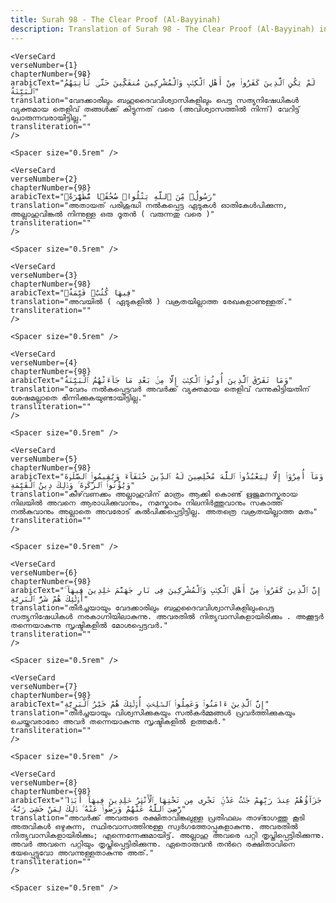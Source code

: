 ```yaml
---
title: Surah 98 - The Clear Proof (Al-Bayyinah)  
description: Translation of Surah 98 - The Clear Proof (Al-Bayyinah) in Malayalam
---
```







    <VerseCard 
    verseNumber={1}
    chapterNumber={98}
    arabicText="لَمْ يَكُنِ ٱلَّذِينَ كَفَرُوا۟ مِنْ أَهْلِ ٱلْكِتَٰبِ وَٱلْمُشْرِكِينَ مُنفَكِّينَ حَتَّىٰ تَأْتِيَهُمُ ٱلْبَيِّنَةُ"
    translation="വേദക്കാരിലും ബഹുദൈവവിശ്വാസികളിലും പെട്ട സത്യനിഷേധികള്‍ വ്യക്തമായ തെളിവ്‌ തങ്ങള്‍ക്ക്‌ കിട്ടുന്നത്‌ വരെ (അവിശ്വാസത്തില്‍ നിന്ന്‌) വേറിട്ട്‌ പോരുന്നവരായിട്ടില്ല."
    transliteration=""
    />

    <Spacer size="0.5rem" />
                
    <VerseCard 
    verseNumber={2}
    chapterNumber={98}
    arabicText="رَسُولٌۭ مِّنَ ٱللَّهِ يَتْلُوا۟ صُحُفًۭا مُّطَهَّرَةًۭ"
    translation="അതായത്‌ പരിശുദ്ധി നല്‍കപ്പെട്ട ഏടുകള്‍ ഓതികേള്‍പിക്കുന്ന, അല്ലാഹുവിങ്കല്‍ നിന്നുള്ള ഒരു ദൂതന്‍ ( വരുന്നതു വരെ )"
    transliteration=""
    />

    <Spacer size="0.5rem" />
                
    <VerseCard 
    verseNumber={3}
    chapterNumber={98}
    arabicText="فِيهَا كُتُبٌۭ قَيِّمَةٌۭ"
    translation="അവയില്‍ ( ഏടുകളില്‍ ) വക്രതയില്ലാത്ത രേഖകളാണുള്ളത്‌."
    transliteration=""
    />

    <Spacer size="0.5rem" />
                
    <VerseCard 
    verseNumber={4}
    chapterNumber={98}
    arabicText="وَمَا تَفَرَّقَ ٱلَّذِينَ أُوتُوا۟ ٱلْكِتَٰبَ إِلَّا مِنۢ بَعْدِ مَا جَآءَتْهُمُ ٱلْبَيِّنَةُ"
    translation="വേദം നല്‍കപ്പെട്ടവര്‍ അവര്‍ക്ക്‌ വ്യക്തമായ തെളിവ്‌ വന്നുകിട്ടിയതിന്‌ ശേഷമല്ലാതെ ഭിന്നിക്കുകയുണ്ടായിട്ടില്ല."
    transliteration=""
    />

    <Spacer size="0.5rem" />
                
    <VerseCard 
    verseNumber={5}
    chapterNumber={98}
    arabicText="وَمَآ أُمِرُوٓا۟ إِلَّا لِيَعْبُدُوا۟ ٱللَّهَ مُخْلِصِينَ لَهُ ٱلدِّينَ حُنَفَآءَ وَيُقِيمُوا۟ ٱلصَّلَوٰةَ وَيُؤْتُوا۟ ٱلزَّكَوٰةَ ۚ وَذَٰلِكَ دِينُ ٱلْقَيِّمَةِ"
    translation="കീഴ്‌വണക്കം അല്ലാഹുവിന്‌ മാത്രം ആക്കി കൊണ്ട്‌ ഋജുമനസ്കരായ നിലയില്‍ അവനെ ആരാധിക്കുവാനും, നമസ്കാരം നിലനിര്‍ത്തുവാനും സകാത്ത്‌ നല്‍കുവാനും അല്ലാതെ അവരോട്‌ കല്‍പിക്കപ്പെട്ടിട്ടില്ല. അതത്രെ വക്രതയില്ലാത്ത മതം"
    transliteration=""
    />

    <Spacer size="0.5rem" />
                
    <VerseCard 
    verseNumber={6}
    chapterNumber={98}
    arabicText="إِنَّ ٱلَّذِينَ كَفَرُوا۟ مِنْ أَهْلِ ٱلْكِتَٰبِ وَٱلْمُشْرِكِينَ فِى نَارِ جَهَنَّمَ خَٰلِدِينَ فِيهَآ ۚ أُو۟لَٰٓئِكَ هُمْ شَرُّ ٱلْبَرِيَّةِ"
    translation="തീര്‍ച്ചയായും വേദക്കാരിലും ബഹുദൈവവിശ്വാസികളിലുംപെട്ട സത്യനിഷേധികള്‍ നരകാഗ്നിയിലാകുന്നു. അവരതില്‍ നിത്യവാസികളായിരിക്കും . അക്കൂട്ടര്‍ തന്നെയാകുന്നു സൃഷ്ടികളില്‍ മോശപ്പെട്ടവര്‍."
    transliteration=""
    />

    <Spacer size="0.5rem" />
                
    <VerseCard 
    verseNumber={7}
    chapterNumber={98}
    arabicText="إِنَّ ٱلَّذِينَ ءَامَنُوا۟ وَعَمِلُوا۟ ٱلصَّٰلِحَٰتِ أُو۟لَٰٓئِكَ هُمْ خَيْرُ ٱلْبَرِيَّةِ"
    translation="തീര്‍ച്ചയായും വിശ്വസിക്കുകയും സല്‍കര്‍മ്മങ്ങള്‍ പ്രവര്‍ത്തിക്കുകയും ചെയ്തവരാരോ അവര്‍ തന്നെയാകുന്നു സൃഷ്ടികളില്‍ ഉത്തമര്‍."
    transliteration=""
    />

    <Spacer size="0.5rem" />
                
    <VerseCard 
    verseNumber={8}
    chapterNumber={98}
    arabicText="جَزَآؤُهُمْ عِندَ رَبِّهِمْ جَنَّٰتُ عَدْنٍۢ تَجْرِى مِن تَحْتِهَا ٱلْأَنْهَٰرُ خَٰلِدِينَ فِيهَآ أَبَدًۭا ۖ رَّضِىَ ٱللَّهُ عَنْهُمْ وَرَضُوا۟ عَنْهُ ۚ ذَٰلِكَ لِمَنْ خَشِىَ رَبَّهُۥ"
    translation="അവര്‍ക്ക്‌ അവരുടെ രക്ഷിതാവിങ്കലുള്ള പ്രതിഫലം താഴ്ഭാഗത്തു കൂടി അരുവികള്‍ ഒഴുകുന്ന, സ്ഥിരവാസത്തിനുള്ള സ്വര്‍ഗത്തോപ്പുകളാകുന്നു. അവരതില്‍ നിത്യവാസികളായിരിക്കും; എന്നെന്നേക്കുമായിട്ട്‌. അല്ലാഹു അവരെ പറ്റി തൃപ്തിപ്പെട്ടിരിക്കുന്നു. അവര്‍ അവനെ പറ്റിയും തൃപ്തിപ്പെട്ടിരിക്കുന്നു. ഏതൊരുവന്‍ തന്‍റെ രക്ഷിതാവിനെ ഭയപ്പെട്ടുവോ അവന്നുള്ളതാകുന്നു അത്‌."
    transliteration=""
    />

    <Spacer size="0.5rem" />
                